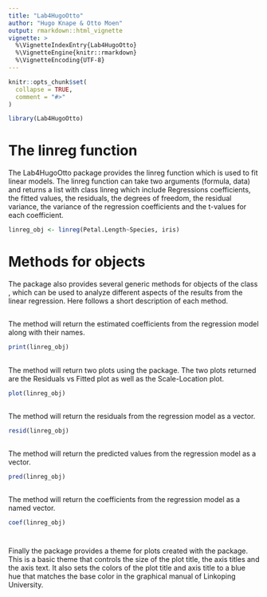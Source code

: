 ```yaml
---
title: "Lab4HugoOtto"
author: "Hugo Knape & Otto Moen"
output: rmarkdown::html_vignette
vignette: >
  %\VignetteIndexEntry{Lab4HugoOtto}
  %\VignetteEngine{knitr::rmarkdown}
  %\VignetteEncoding{UTF-8}
---
```


```r
knitr::opts_chunk$set(
  collapse = TRUE,
  comment = "#>"
)
```

```r
library(Lab4HugoOtto)
```

# The linreg function
The Lab4HugoOtto package provides the linreg function which is used to fit linear models. The linreg function can take two arguments (formula, data) and returns a list with class linreg which include Regressions coefficients, the fitted values, the residuals, the degrees of freedom, the residual variance, the variance of the regression coefficients and the t-values for each coefficient. 

```r
linreg_obj <- linreg(Petal.Length~Species, iris)
```

# Methods for \code{linreg} objects

The package also provides several generic methods for objects of the class \code{linreg}, which can be used to analyze different aspects of the results from the linear regression. Here follows a short description of each method.

## \code{print.linreg}

The \code{print.linreg} method will return the estimated coefficients from the regression model along with their names.

```r
print(linreg_obj)
```

## \code{plot.linreg}

The \code{plot.linreg} method will return two plots using the \code{ggplot2} package. The two plots returned are the Residuals vs Fitted plot as well as the Scale-Location plot. 

```r
plot(linreg_obj)
```

## \code{residuals.linreg}

The \code{residuals.linreg} method will return the residuals from the regression model as a vector.

```r
resid(linreg_obj)
```


## \code{pred}

The \code{pred} method will return the predicted values from the regression model as a vector.

```r
pred(linreg_obj)
```

## \code{coef.linreg}

The \code{coef.linreg} method will return the coefficients from the regression model as a named vector.

```r
coef(linreg_obj)
```

# \code{theme_linkoping}

Finally the package provides a theme for plots created with the \code{ggplot2} package. This is a basic theme that controls the size of the plot title, the axis titles and the axis text. It also sets the colors of the plot title and axis title to a blue hue that matches the base color in the graphical manual of Linkoping University.     


